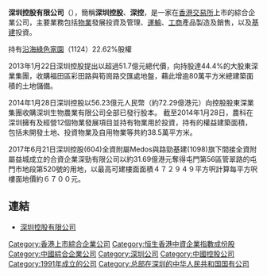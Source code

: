 {{distinguish|深圳國際控股}}
{{distinguish|深圳市投资控股有限公司}}
{{Infobox_Company |
  company_name   = 深圳控股有限公司 |
  company_logo   = [[File:Shenzheninvestment.gif|File:Shenzheninvestment.gif]] |
  company_type   = [[國有企業|國有企業]] ([[紅籌股|紅籌股]])|
  company_slogan = |
  traded_as =  {{sehk|604}} |
  foundation     = 1991年|
  location       = {{HK}}[[九龍|九龍]][[尖沙咀|尖沙咀]]科學館道9號新東海商業中心8樓|
  key_people     = [[主席|主席]]：呂華|
  industry       = [[綜合企業|綜合企業]]|
  products       = |
  revenue        = |
  net_income     = |
  parent         = |
  homepage       = [http://www.shenzheninvestment.com/ 深圳控股有限公司]
}}

'''深圳控股有限公司'''（{{hkex|604}}），簡稱'''深圳控股'''、'''深控'''，是一家在[[香港交易所|香港交易所]]上市的綜合企業公司，主要業務包括[[物業|物業]]發展投資及管理、[[運輸|運輸]]、[[工業|工]][[商業|商]]產品製造及銷售，以及[[基建|基建]]投資。

持有[[沿海綠色家園|沿海綠色家園]]（1124）22.62%股權


2013年1月22日深圳控股提出以超過51.7億元總代價，向持股達44.4%的大股東深業集團，收購福田區彩田路與筍崗路交匯處地盤，藉此增逾80萬平方米總建築面積的土地儲備。

2014年1月28日深圳控股以56.23億元人民幣（約72.29億港元）向控股股東深業集團收購深圳生物農業有限公司全部已發行股本。
截至2014年1月28日，農科在深圳擁有及經營12個物業發展項目並持有物業用於投資，持有的權益建築面積，包括未開發土地、投資物業及自用物業等共約38.5萬平方米。

2017年6月21日深圳控股(604)全資附屬Medos與路勁基建(1098)旗下間接全資附屬益城成立的合資企業深勁有限公司以約31.69億港元奪得屯門第56區管翠路的屯門市地段第520號的用地，以最高可建樓面面積４７２９４９平方呎計算每平方呎樓面地價約６７００元。

== 連結 ==
*[http://www.shenzheninvestment.com/ 深圳控股有限公司] {{Wayback|url=http://www.shenzheninvestment.com/ |date=20200731105810 }}

{{Hang Seng China-Affiliated Corporations Index}}

{{香港公司小作品}}

[[Category:香港上市綜合企業公司|Category:香港上市綜合企業公司]]
[[Category:恒生香港中資企業指數成份股|Category:恒生香港中資企業指數成份股]]
[[Category:中國綜合企業公司|Category:中國綜合企業公司]]
[[Category:深圳公司|Category:深圳公司]]
[[Category:中國控股公司|Category:中國控股公司]]
[[Category:1991年成立的公司|Category:1991年成立的公司]]
[[Category:总部在深圳的中华人民共和国国有公司|Category:总部在深圳的中华人民共和国国有公司]]